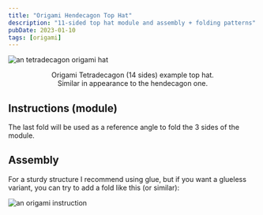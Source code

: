 ```yaml
---
title: "Origami Hendecagon Top Hat"
description: "11-sided top hat module and assembly + folding patterns"
pubDate: 2023-01-10
tags: [origami]
---
```


![an tetradecagon origami hat](/origami/hendecagon-tophat/thumbnail.webp)

<div style="text-align: center">
  Origami Tetradecagon (14 sides) example top hat. <br />
  Similar in appearance to the hendecagon one.
</div>

## Instructions (module)


<Carousel origami="hendecagon-tophat" />

The last fold will be used as a reference angle to fold the 3 sides of the module.

## Assembly

For a sturdy structure I recommend using glue, but if you want a glueless variant, you can try to add a fold like this (or similar):

![an origami instruction](/origami/hendecagon-tophat/glueless-addition.svg)
